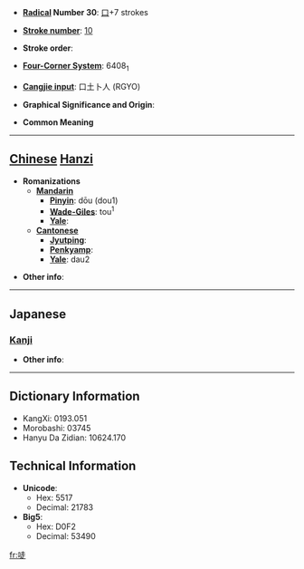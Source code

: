 * '''[[Wiktionary:Chinese radical index| Radical]] Number 30''': [[Wiktionary:Chinese radical index 口|口]]+7 strokes

* '''[[Wiktionary:Chinese total strokes index|Stroke number]]''': [[Wiktionary:Chinese total strokes index 10|10]]

* '''Stroke order''': 

* '''[[Wiktionary:Chinese four corner index|Four-Corner System]]''': 6408<sub>1</sub>

* '''[[Wiktionary:Chinese Cangjie index|Cangjie input]]''': 口土卜人 (RGYO)

* '''Graphical Significance and Origin''': 

* '''Common Meaning'''

----

== [[Chinese]] [[Hanzi]] ==

* '''Romanizations'''
** '''[[Mandarin]]'''
*** '''[[Pinyin]]''': dōu (dou1)
*** '''[[Wade-Giles]]''': tou<sup>1</sup>
*** '''[[Yale]]''': 
** '''[[Cantonese]]'''
*** '''[[Jyutping]]''':
*** '''[[Penkyamp]]''': 
*** '''[[Yale]]''': dau2

* '''Other info''': 

----

==Japanese==
===[[Kanji]]===
{{kanji|on readings=[[とう]] (tō)|kun readings=[[これ]] (kore), [[や]] (ya)}}

* '''Other info''':  

----

== Dictionary Information ==

* KangXi: 0193.051
* Morobashi: 03745
* Hanyu Da Zidian: 10624.170

== Technical Information ==

* '''Unicode''':
** Hex: 5517
** Decimal: 21783
* '''Big5''':
** Hex: D0F2
** Decimal: 53490

[[fr:唗]]